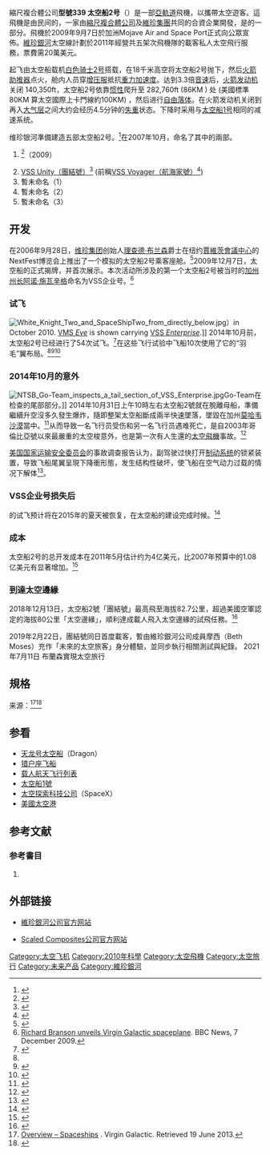 {{infobox Aircraft
  |name = 太空船2号
  |image = File:SS2 and VMS Eve.jpg
  |type = [[太空飛機|太空飛機]]
  |manufacturer = [[縮尺複合體公司|縮尺複合體公司]]
  |caption =
  |number built = 2
  |status = 已完成（於2010年10月10日首次載人飛行測試）
  |developed from = [[太空船1号|太空船1号]]
}}

縮尺複合體公司'''型號339 太空船2号'''（{{lang|en|SpaceShipTwo}}）是一部[[亞軌道|亞軌道]]飛機，以攜帶太空遊客。這飛機是由民间的{{Link-en|太空船公司|The Spaceship Company}}，一家由[[縮尺複合體公司|縮尺複合體公司]]及[[維珍集團|維珍集團]]共同的合資企業開發，是{{Link-en|Tier 1b計劃|The Spaceship Company Tier 1b}}的一部分。飛機於2009年9月7日於加洲Mojave Air and Space Port正式向公眾宣佈。[[維珍銀河|維珍銀河]]太空線計劃於2011年經營共五架次飛機隊的載客私人太空飛行服務，票費需20萬美元。

起飞由太空船载机[[白色骑士2号|白色骑士2号]]搭载，在18千米高空将太空船2号抛下，然后[[火箭助推器|火箭助推器]]点火，舱内人员穿[[增压服|增压服]]抵抗[[重力加速度|重力加速度]]。达到3.3倍[[音速|音速]]后，[[火箭发动机|火箭发动机]]关闭  140,350ft，太空船2号依靠[[惯性|惯性]]爬升至 282,760ft (86KM ) 处 (美國標準80KM 算太空國際上卡門線約100KM) ，然后进行[[自由落体|自由落体]]。在火箭发动机关闭到再入[[大气层|大气层]]之间大约会经历4.5分钟的[[失重|失重]]状态。下降时采用与[[太空船1号|太空船1号]]相同的减速系统。

维珍银河準備建造五部太空船2号。<ref>{{cite web |url=http://www.space.com/news/080123-virgingalactic-ss2-design.html |title=Virgin Galactic Unveils Suborbital Spaceliner Design |accessdate=2008-01-25 |date=2008-01-23 |publisher=SPACE.com |first=Tariq |last=Malik |archive-date=2008-05-09 |archive-url=https://web.archive.org/web/20080509160037/http://www.space.com/news/080123-virgingalactic-ss2-design.html |dead-url=no }}</ref>在2007年10月，命名了其中的兩部。

# {{tsl|en||VSS Enterprise|VSS Enterprise（企業號）}}<ref name="gizmodo">{{cite web |url=http://cache.gizmodo.com/assets/resources/2006/09/Comparison_SS1-SS2.jpg |title=Scale comparison chart of Spaceshipone and Spaceshiptwo |accessdate=2007-04-06 |publisher=Gizmodo |deadurl=yes |archiveurl=https://archive.is/20130103111141/http://cache.gizmodo.com/assets/resources/2006/09/Comparison_SS1-SS2.jpg |archivedate=2013-01-03 }}</ref>（2009）
# [[VSS_Unity|VSS Unity（團結號）]]<ref name="Unity">{{cite web |url=https://twitter.com/virgingalactic/status/700795235291402240 |title=Prof. Hawking names the new #SpaceShipTwo VSS Unity. !date=19 February 2016 |publisher=[[Twitter|Twitter]] |accessdate=2018-12-14 |archive-date=2016-07-03 |archive-url=https://web.archive.org/web/20160703012850/https://twitter.com/virgingalactic/status/700795235291402240 |dead-url=no }}</ref> (前稱[[VSS_Voyager|VSS Voyager（航海家號）]]<ref name="voyager">{{cite web |url=http://www.moneyweek.com/file/2333/space-tourism.html |title=Will space tourism ever take off? !date=12 September 2006 |accessdate=2007-12-20 |publisher=[[MoneyWeek|MoneyWeek]] |first=Simon |last=Wilson |date=2008-01-21 |deadurl=yes |archiveurl=https://web.archive.org/web/20080329031214/http://www.moneyweek.com/file/2333/space-tourism.html |archivedate=2008-03-29 }}</ref>)
# 暫未命名（1）
# 暫未命名（2）
# 暫未命名（3）

==开发==
在2006年9月28日，[[维珍集团|维珍集团]]创始人[[理查德·布兰森|理查德·布兰森]]爵士在纽约[[賈維茨會議中心|賈維茨會議中心]]的NextFest博览会上推出了一个模拟的太空船2号乘客座舱。<ref name="bbcwhite">{{cite news |url=http://news.bbc.co.uk/1/hi/sci/tech/5394130.stm |title=Buckled up for white knuckle ride |accessdate=6 April 2007 |date= 30 September 2006 |author=Sophie Morrison |publisher=BBC News }}</ref>2009年12月7日，太空船的正式揭牌，并首次展示。本次活动所涉及的第一个太空船2号被当时的[[加利福尼亚州州长|加州州长]][[阿诺·施瓦辛格|阿诺·施瓦辛格]]命名为VSS企业号。<ref>[http://news.bbc.co.uk/1/hi/business/8400353.stm Richard Branson unveils Virgin Galactic spaceplane]. BBC News, 7 December 2009.</ref>

===试飞===
[[File:White_Knight_Two_and_SpaceShipTwo_from_directly_below.jpg|thumb]]）in October 2010. [[VMS_Eve|VMS ''Eve'']] is shown carrying [[VSS_Enterprise|VSS ''Enterprise'']].]]
2014年10月前，太空船2号已经进行了54次试飞。<ref name="space20141008">{{cite news |url=http://www.space.com/27376-virgin-galactic-spaceshiptwo-test-flight.html |title=Virgin Galactic's SpaceShipTwo Aces Glide Test Flight |work=Space.com |date=8 October 2014 |accessdate=8 October 2014 |last=Wall |first=Mike |archive-date=2014-11-04 |archive-url=https://web.archive.org/web/20141104161902/http://www.space.com/27376-virgin-galactic-spaceshiptwo-test-flight.html |dead-url=yes }}</ref>在这些飞行试验中飞船10次使用了它的“羽毛”翼布局。<ref name="space20141008" /><ref>{{cite web|url=http://www.virgingalactic.com/news/item/feather-flight-and-nitrous-vent-test-success/|title=Feather flight and nitrous vent test success|publisher=Virgin Galactic|accessdate=12 April 2013|archive-date=2019-11-11|archive-url=https://web.archive.org/web/20191111051050/https://www.virgingalactic.com/news/item/feather-flight-and-nitrous-vent-test-success/|dead-url=yes}}</ref><ref name=pressrelease20140110>{{cite web |url=http://www.virgingalactic.com/news/item/virgin-galactic-reaches-new-heights-in-third-supersonic-test-flight/ |date=10 Jan 2014 |accessdate=13 Jan 2014 |title=Virgin Galactic Reaches New Heights in Third Supersonic Test Flight |work=virgingalactic.com |deadurl=yes |archiveurl=https://web.archive.org/web/20140407135714/http://www.virgingalactic.com/news/item/virgin-galactic-reaches-new-heights-in-third-supersonic-test-flight |archivedate=2014-04-07 }}</ref>

===2014年10月的意外===
[[File:NTSB_Go-Team_inspects_a_tail_section_of_VSS_Enterprise.jpg|thumb]]Go-Team在检查{{le|VSS企业号|VSS Enterprise}}的尾部部分。]]
2014年10月31日上午10時左右太空船2號就在脫離母船，準備繼續升空沒多久發生爆炸，隨即整架太空船斷成兩半快速墜落，墜毀在加州[[莫哈韦沙漠|莫哈韦沙漠]]當中。<ref>{{cite web |url=http://www.bakersfieldcalifornian.com/local/x1143260271/SpaceShipTwo-experiences-in-flight-anomaly |title=SpaceShipTwo disaster: Industry mourns pilot but vows to keep ... - BakersfieldCalifornian.com |work=The Bakersfield Californian |deadurl=yes |archiveurl=https://web.archive.org/web/20151023044651/http://www.bakersfieldcalifornian.com/local/x1143260271/SpaceShipTwo-experiences-in-flight-anomaly |archivedate=2015-10-23 |access-date=2014-11-03 }}</ref>从而导致一名飞行员受伤和另一名飞行员遇难死亡，是自2003年哥倫比亞號以來最嚴重的太空梭意外，也是第一次有人生還的[[太空飛機|太空飛機]]事故。<ref>{{cite web|title=Virgin Galactic’s SpaceShipTwo rocket plane crashes|date=October 31, 2014|url=http://spaceflightnow.com/2014/10/31/virgin-galactics-spaceshiptwo-suffers-anomaly-during-test-flight/|accessdate=2014-11-03|archive-date=2014-11-02|archive-url=https://web.archive.org/web/20141102185808/http://spaceflightnow.com/2014/10/31/virgin-galactics-spaceshiptwo-suffers-anomaly-during-test-flight/|dead-url=no}}</ref>

[[美国国家运输安全委员会|美国国家运输安全委员会]]的事故调查报告认为，副驾驶过快打开[[制动系统|制动系统]]的锁紧装置，导致飞船尾翼呈現下降衝形態，发生结构性破坏，使飞船在空气动力过载的情况下解体<ref>{{cite web|title=In-Flight Breakup During Test Flight Scaled Composites SpaceShipTwo, N339SS|url=http://www.ntsb.gov/news/events/Documents/2015_spaceship2_BMG_abstract.pdf|website=NTSB|accessdate=2015-12-23|date=October 31, 2014|archive-date=2015-12-23|archive-url=https://web.archive.org/web/20151223190522/http://www.ntsb.gov/news/events/Documents/2015_spaceship2_BMG_abstract.pdf|dead-url=no}}</ref>。

===VSS企业号损失后===
{{le|VSS航海家号|VSS Voyager|第二个太空船2号}}的试飞预计将在2015年的夏天被恢复，在太空船的建设完成时候。<ref name=IBT-2014-11-05>{{cite news |url= http://www.ibtimes.com/virgin-galactic-hopes-restart-spaceshiptwo-tests-summer-2015-1719766 |title= Virgin Galactic Hopes To Restart SpaceShipTwo Tests In Summer 2015 |author= Luke Villapaz |date= 5 November 2014 |publisher= International Business Times |accessdate= 2014-11-09 |archive-date= 2014-11-12 |archive-url= https://web.archive.org/web/20141112084851/http://www.ibtimes.com/virgin-galactic-hopes-restart-spaceshiptwo-tests-summer-2015-1719766 |dead-url= no }}</ref>

===成本===
太空船2号的总开发成本在2011年5月估计约为4亿美元，比2007年预算中的1.08亿美元有显著增加。<ref>{{cite web|title= A Look at Cost Overuns and Schedule Delays in Major Space Programs|url= http://www.parabolicarc.com/2011/05/04/cost-overruns/|publisher= ParabolicArc.com|date= 4 May 2011|accessdate= 1 April 2012|archive-date= 2013-07-22|archive-url= https://www.webcitation.org/6IImSX3Ry?url=http://www.parabolicarc.com/2011/05/04/cost-overruns/|dead-url= no}}</ref>

===到達太空邊緣===
2018年12月13日，太空船2號「團結號」最高飛至海拔82.7公里，超過美國空軍認定的海拔80公里「太空邊緣」，順利達成載人飛入太空邊緣的試飛任務。<ref>{{cite news |url= https://tw.appledaily.com/international/daily/20181215/38206349/ |title= 載人上太空 維珍銀河首飛成功 |date=December 15, 2018 |publisher= 蘋果日報 }} </ref>

2019年2月22日，團結號同日首度載客，暫由維珍銀河公司成員摩西（Beth Moses）充作「未來的太空旅客」身分體驗，並同步執行相關測試與紀錄。
2021 年7月11日  布蘭森實現太空旅行

==規格==
来源：<ref>[http://www.virgingalactic.com/overview/spaceships/ Overview – Spaceships] {{Wayback|url=http://www.virgingalactic.com/overview/spaceships/ |date=20110722080445 }}. Virgin Galactic. Retrieved 19 June 2013.</ref><ref>{{cite web|url=http://www.space.com/17994-how-virgin-galactic-spaceshiptwo-works.html|title=How Virgin Galactic's SpaceShipTwo Passenger Space Plane Works (Infographic)|publisher=Space.com|date=10 October 2012|accessdate=14 November 2012|archive-date=2014-11-01|archive-url=https://web.archive.org/web/20141101013643/http://www.space.com/17994-how-virgin-galactic-spaceshiptwo-works.html|dead-url=no}}</ref>

{{aircraft specifications
|plane or copter?=plane
|jet or prop?=jet
|crew=2人
|capacity=6人 
|payload main=
|payload alt=
|length main=18.29 m
|length alt=60 ft
|span main=8.23 m
|span alt=27 ft
|height main=4.57 m
|height alt=15 ft
|area main=
|area alt=
|airfoil=
|empty weight main=
|empty weight alt=
|loaded weight main=9,740 kg
|loaded weight alt=21,428 lb
|useful load main=
|useful load alt=
|max takeoff weight main=
|max takeoff weight alt=
|more general=
|engine (jet)={{le|RocketMotorTwo|RocketMotorTwo}}
|type of jet=液態/固態混合火箭發動機
|number of jets=1
|thrust main=
|thrust alt=
|thrust original=
|afterburning thrust main=
|afterburning thrust alt=
|max speed main= 4,000 km/h
|max speed alt= 2,500 mph
|cruise speed main=
|cruise speed alt=
|stall speed main=
|stall speed alt=
|never exceed speed main=
|never exceed speed alt=
|range main=
|range alt=
|ceiling main= 110,000 m
|ceiling alt= 361,000 ft
|climb rate main=
|climb rate alt=
|loading main=
|loading alt=
|thrust/weight=
|power/mass main=
|power/mass alt=
|more performance=
|armament=
|avionics=
}}

==参看==
{{Portal box|航空|航天}}
* [[天龙号太空船|天龙号太空船]]（Dragon）
* [[猎户座飞船|猎户座飞船]]
* [[载人航天飞行列表|载人航天飞行列表]]
* [[太空船1號|太空船1號]]
* [[太空探索科技公司|太空探索科技公司]]（SpaceX）
* [[美國太空港|美國太空港]]

== 参考文献 ==
{{reflist|2}}
===参考書目===
<div class="references-small">
# {{cite journal zh|title=“太空船2号”带来心跳之旅|journal=科技导报|date=2008|author=赵洋，黄永明|volume=26|issue=3|pages=8|id= |url=|format=|accessdate= }}
</div>

== 外部链接 ==
{{Commons category|SpaceShipTwo}}
* {{En}}[http://www.virgingalactic.com/ 維珍銀河公司官方网站]{{Wayback|url=http://www.virgingalactic.com/ |date=20110222031610 }}
* {{En}}[http://www.scaled.com Scaled Composites公司官方网站]{{Wayback|url=http://www.scaled.com/ |date=20200922111917 }}
{{Crewed spacecraft}}
{{Space tourism}}
{{RLVs}}

[[Category:太空飞机|Category:太空飞机]]
[[Category:2010年科學|Category:2010年科學]]
[[Category:太空飛機|Category:太空飛機]]
[[Category:太空旅行|Category:太空旅行]]
[[Category:未来产品|Category:未来产品]]
[[Category:維珍銀河|Category:維珍銀河]]
